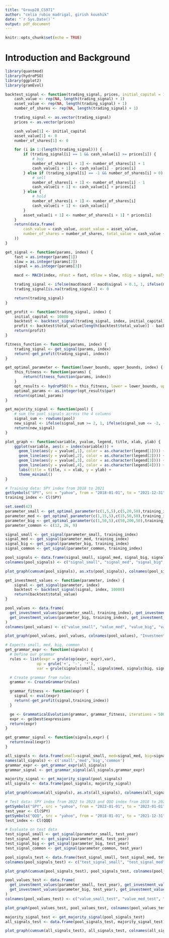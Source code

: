 ```yaml
---
title: "Group28_CS971"
author: "celia rubio madrigal, girish koushik"
date: "`r Sys.Date()`"
output: pdf_document
---
```


```r
knitr::opts_chunk$set(echo = TRUE)
```

# Introduction and Background



```r
library(quantmod)
library(hydroPSO)
library(ggplot2)
library(gramEvol)
```

```r
backtest_signal <- function(trading_signal, prices, initial_capital = 10000) {
    cash_value <- rep(NA, length(trading_signal) + 1)
    asset_value <- rep(NA, length(trading_signal) + 1)
    number_of_shares <- rep(NA, length(trading_signal) + 1)

    trading_signal <- as.vector(trading_signal)
    prices <- as.vector(prices)

    cash_value[1] <- initial_capital
    asset_value[1] <- 0
    number_of_shares[1] <- 0

    for (i in 1:(length(trading_signal))) {
        if (trading_signal[i] == 1 && cash_value[i] >= prices[i]) {
            # buy
            number_of_shares[i + 1] <- number_of_shares[i] + 1
            cash_value[i + 1] <- cash_value[i] - prices[i]
        } else if (trading_signal[i] == -1 && number_of_shares[i] > 0) {
            # sell
            number_of_shares[i + 1] <- number_of_shares[i] - 1
            cash_value[i + 1] <- cash_value[i] + prices[i]
        } else {
            # hold
            number_of_shares[i + 1] <- number_of_shares[i]
            cash_value[i + 1] <- cash_value[i]
        }
        asset_value[i + 1] <- number_of_shares[i + 1] * prices[i]
    }
    return(data.frame(
        cash_value = cash_value, asset_value = asset_value,
        number_of_shares = number_of_shares, total_value = cash_value + asset_value
    ))
}
```


```r
get_signal <- function(params, index) {
    fast = as.integer(params[1])
    slow = as.integer(params[2])
    signal = as.integer(params[3])

    macd <- MACD(index, nFast = fast, nSlow = slow, nSig = signal, maType = "EMA")

    trading_signal <- ifelse(macd$macd - macd$signal > 0.1, 1, ifelse(macd$macd - macd$signal < -0.1, -1, 0))
    trading_signal[is.na(trading_signal)] <- 0

    return(trading_signal)
}
```

```r
get_profit <- function(trading_signal, index) {
    initial_capital <- 10000
    backtest <- backtest_signal(trading_signal, index, initial_capital)
    profit <- backtest$total_value[length(backtest$total_value)] - backtest$total_value[1]
    return(profit)
}
```

```r
fitness_function <- function(params, index) {
    trading_signal <- get_signal(params, index)
    return(-get_profit(trading_signal, index))
}
```

```r
get_optimal_parameter <- function(lower_bounds, upper_bounds, index) {
    this_fitness <- function(params) {
        return(fitness_function(params, index))
    }
    opt_results <- hydroPSO(fn = this_fitness, lower = lower_bounds, upper = upper_bounds, control = list(c1 = 2, c2 = 2, maxit = 100))
    optimal_params <- as.integer(opt_results$par)
    return(optimal_params)
}
```

```r
get_majority_signal <- function(pool) {
    # sum the pool signals across the 4 columns
    signal_sum <- rowSums(pool)
    new_signal <- ifelse(signal_sum >= 2, 1, ifelse(signal_sum <= -2, -1, 0))
    return(new_signal)
}
```

```r
plot_graph <- function(variable, yvalue, legend, title, xlab, ylab) {
    ggplot(variable, aes(x = index(variable))) +
      geom_line(aes(y = yvalue[,1], color = as.character(legend[1]))) +
      geom_line(aes(y = yvalue[,2], color = as.character(legend[2]))) +
      geom_line(aes(y = yvalue[,3], color = as.character(legend[3]))) +
      geom_line(aes(y = yvalue[,4], color = as.character(legend[4]))) +
      labs(title = title, x = xlab, y = ylab) +
      theme_minimal()
}
```

```r
# Training data: SPY index from 2018 to 2021
getSymbols("SPY", src = "yahoo", from = "2018-01-01", to = "2021-12-31")
training_index <- Cl(SPY)
```

```r
set.seed(42)
parameter_small <- get_optimal_parameter(c(1,5,5),c(5,20,50),training_index)
parameter_med <- get_optimal_parameter(c(1,15,5),c(15,50,50),training_index)
parameter_big <- get_optimal_parameter(c(1,50,5),c(50,200,50),training_index)
parameter_common <- c(12, 26, 9)
```

```r
signal_small <- get_signal(parameter_small, training_index)
signal_med <- get_signal(parameter_med, training_index)
signal_big <- get_signal(parameter_big, training_index)
signal_common <- get_signal(parameter_common, training_index)
```

```r
pool_signals <- data.frame(signal_small, signal_med, signal_big, signal_common)
colnames(pool_signals) <- c("signal_small", "signal_med", "signal_big", "signal_common")
```

```r
plot_graph(cumsum(pool_signals), as.xts(pool_signals), colnames(pool_signals), "Cumulative sum of signals", "Date", "Cumulative sum of signals")
```

```r
get_investment_values <- function(parameter, index) {
    signal <- get_signal(parameter, index)
    backtest <- backtest_signal(signal, index, 10000)
    return(backtest$total_value)
}
```

```r
pool_values <- data.frame(
  get_investment_values(parameter_small, training_index), get_investment_values(parameter_med, training_index),
  get_investment_values(parameter_big, training_index), get_investment_values(parameter_common, training_index)
)
colnames(pool_values) <- c("value_small", "value_med", "value_big", "value_common")
```

```r
plot_graph(pool_values, pool_values, colnames(pool_values), "Investment values", "Date", "Investment value")
```

```r
# Expects small, med, big, common
get_grammar_expr <- function(signals) {
  # Define our grammar
  rules <- list(expr = grule(op(expr, expr),var),
              op = grule('+', '-', '*'),
              var = grule(signals$small, signals$med, signals$big, signals$common))

  # Create grammar from rules
  grammar <- CreateGrammar(rules)

  grammar_fitness <- function(expr) {
    signal <- eval(expr)
    return(-get_profit(signal,training_index))
  }

  ge <- GrammaticalEvolution(grammar, grammar_fitness, iterations = 500, max.depth = 5)
  expr <- ge$best$expressions
  return(expr)
}

get_grammar_signal <- function(signals,expr) {
  return(eval(expr))
}

all_signals <- data.frame(small=signal_small, med=signal_med, big=signal_big, common=signal_common)
names(all_signals) <- c('small','med','big','common')
grammar_expr <- get_grammar_expr(all_signals)
grammar_signal <- get_grammar_signal(all_signals,grammar_expr)
```

```r
majority_signal <- get_majority_signal(pool_signals)
all_signals <- data.frame(pool_signals, majority_signal)
```

```r
plot_graph(cumsum(all_signals), as.xts(all_signals), colnames(all_signals), "Signals", "Date", "Signal")
```

```r
# Test data: SPY index from 2022 to 2023 and QQQ index from 2018 to 2021
getSymbols("SPY", src = "yahoo", from = "2022-01-01", to = "2023-01-01")
test_year <- Cl(SPY)
getSymbols("QQQ", src = "yahoo", from = "2018-01-01", to = "2021-12-31")
test_index <- Cl(QQQ)
```

```r
# Evaluate on test data
test_signal_small <- get_signal(parameter_small, test_year)
test_signal_med <- get_signal(parameter_med, test_year)
test_signal_big <- get_signal(parameter_big, test_year)
test_signal_common <- get_signal(parameter_common, test_year)
```

```r
pool_signals_test <- data.frame(test_signal_small, test_signal_med, test_signal_big, test_signal_common)
colnames(pool_signals_test) <- c("test_signal_small", "test_signal_med", "test_signal_big", "test_signal_common")
```

```r
plot_graph(cumsum(pool_signals_test), pool_signals_test, colnames(pool_signals_test), "Cumulative sum of signals", "Date", "Cumulative sum of signals")
```

```r
pool_values_test <- data.frame(
  get_investment_values(parameter_small, test_year), get_investment_values(parameter_med, test_year),
  get_investment_values(parameter_big, test_year), get_investment_values(parameter_common, test_year)
)
colnames(pool_values_test) <- c("value_small_test", "value_med_test", "value_big_test", "value_common_test")
```

```r
plot_graph(pool_values_test, pool_values_test, colnames(pool_values_test), "Investment values", "Date", "Investment value")
```

```r
majority_signal_test <- get_majority_signal(pool_signals_test)
all_signals_test <- data.frame(pool_signals_test, majority_signal_test)
```

```r
plot_graph(cumsum(all_signals_test), all_signals_test, colnames(all_signals_test), "Signals", "Date", "Signal")
```
